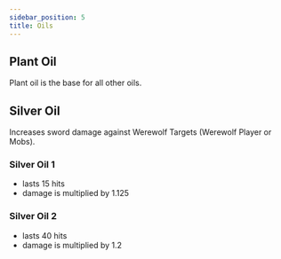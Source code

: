 ```yaml
---
sidebar_position: 5
title: Oils
---
```


## Plant Oil

Plant oil is the base for all other oils.

## Silver Oil

Increases sword damage against Werewolf Targets (Werewolf Player or Mobs).

### Silver Oil 1
- lasts 15 hits
- damage is multiplied by 1.125

### Silver Oil 2
- lasts 40 hits
- damage is multiplied by 1.2